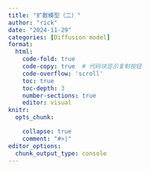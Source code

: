 ```yaml
---
title: "扩散模型（二）"
author: "rick"
date: "2024-11-29"
categories: [Diffusion model]
format: 
  html:
    code-fold: true
    code-copy: true  # 代码块显示复制按钮
    code-overflow: 'scroll'
    toc: true
    toc-depth: 3
    number-sections: true
    editor: visual
knitr:
  opts_chunk: 

    collapse: true
    comment: "#>|"
editor_options: 
  chunk_output_type: console
---
```



